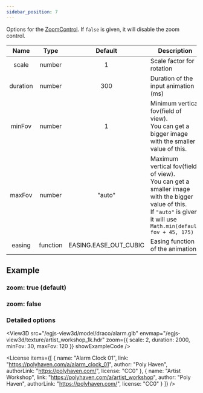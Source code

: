 ```yaml
---
sidebar_position: 7
---
```



<OptionDescriptor type="boolean | ZoomControlOptions" defaultVal="true" />

Options for the [ZoomControl](/docs/api/ZoomControl).
If `false` is given, it will disable the zoom control.

|Name|Type|Default|Description|
|:---:|:---:|:---:|---|
|scale|number|1|Scale factor for rotation|
|duration|number|300|Duration of the input animation (ms)|
|minFov|number|1|Minimum vertical fov(field of view).<br />You can get a bigger image with the smaller value of this.|
|maxFov|number|"auto"|Maximum vertical fov(field of view).<br />You can get a smaller image with the bigger value of this.<br />If `"auto"` is given, it will use `Math.min(default fov + 45, 175)`|
|easing|function|EASING.EASE_OUT_CUBIC|Easing function of the animation|

## Example
### zoom: true (default)
<View3D src="/egjs-view3d/model/draco/alarm.glb" envmap="/egjs-view3d/texture/artist_workshop_1k.hdr" zoom={true} showExampleCode />

### zoom: false
<View3D src="/egjs-view3d/model/draco/alarm.glb" envmap="/egjs-view3d/texture/artist_workshop_1k.hdr" zoom={false} showExampleCode />

### Detailed options
<View3D src="/egjs-view3d/model/draco/alarm.glb" envmap="/egjs-view3d/texture/artist_workshop_1k.hdr" zoom={{
  scale: 2,
  duration: 2000,
  minFov: 30,
  maxFov: 120
}} showExampleCode />

<License items={[
  {
    name: "Alarm Clock 01",
    link: "https://polyhaven.com/a/alarm_clock_01",
    author: "Poly Haven",
    authorLink: "https://polyhaven.com/",
    license: "CC0"
  },
  {
    name: "Artist Workshop",
    link: "https://polyhaven.com/a/artist_workshop",
    author: "Poly Haven",
    authorLink: "https://polyhaven.com/",
    license: "CC0"
  }
]} />
